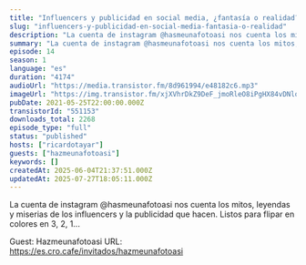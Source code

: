 ```yaml
---
title: "Influencers y publicidad en social media, ¿fantasía o realidad?, con @hazmeunafotoasi"
slug: "influencers-y-publicidad-en-social-media-fantasia-o-realidad"
description: "La cuenta de instagram @hasmeunafotoasi nos cuenta los mitos, leyendas y miserias de los influencers y la publicidad que hacen. Listos para flipar en colores en 3, 2, 1...\n\nGuest: Hazmeunafotoasi\nURL: https://es.cro.cafe/invitados/hazmeunafotoasi"
summary: "La cuenta de instagram @hasmeunafotoasi nos cuenta los mitos, leyendas y miserias de los influencers y la publicidad que hacen. Listos para flipar en colores en 3, 2, 1..."
episode: 14
season: 1
language: "es"
duration: "4174"
audioUrl: "https://media.transistor.fm/8d961994/e48182c6.mp3"
imageUrl: "https://img.transistor.fm/xjXVhrDkZ9DeF_jmoRleO8iPgHX84vDNloLIsZ3AFRI/rs:fill:0:0:1/w:3000/h:3000/q:60/aHR0cHM6Ly9pbWct/dXBsb2FkLXByb2R1/Y3Rpb24udHJhbnNp/c3Rvci5mbS9hOGU3/NjRiMDljMzA2MmJi/NjJhNGUyNTgxNDI3/YWU1My5qcGc.webp"
pubDate: 2021-05-25T22:00:00.000Z
transistorId: "551153"
downloads_total: 2268
episode_type: "full"
status: "published"
hosts: ["ricardotayar"]
guests: ["hazmeunafotoasi"]
keywords: []
createdAt: 2025-06-04T21:37:51.000Z
updatedAt: 2025-07-27T18:05:11.000Z
---
```


La cuenta de instagram @hasmeunafotoasi nos cuenta los mitos, leyendas y miserias de los influencers y la publicidad que hacen. Listos para flipar en colores en 3, 2, 1...

Guest: Hazmeunafotoasi
URL: https://es.cro.cafe/invitados/hazmeunafotoasi
